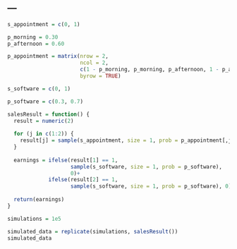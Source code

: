 ---
---
```r
s_appointment = c(0, 1)

p_morning = 0.30 
p_afternoon = 0.60 

p_appointment = matrix(nrow = 2, 
                       ncol = 2, 
                       c(1 - p_morning, p_morning, p_afternoon, 1 - p_afternoon), 
                       byrow = TRUE)

s_software = c(0, 1)

p_software = c(0.3, 0.7)

```


```r
salesResult = function() {
  result = numeric(2)
  
  for (j in c(1:2)) {
    result[j] = sample(s_appointment, size = 1, prob = p_appointment[,j ])
  }
  
  earnings = ifelse(result[1] == 1, 
                    sample(s_software, size = 1, prob = p_software), 
                    0)+
             ifelse(result[2] == 1, 
                    sample(s_software, size = 1, prob = p_software), 0)
  
  return(earnings)
}

simulations = 1e5

simulated_data = replicate(simulations, salesResult())
simulated_data
```

